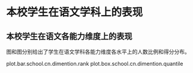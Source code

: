 <!-- chapter dimention -->

\mytext

# 本校学生在语文学科上的表现

## 本校学生在语文各能力维度上的表现

图\ref{fig: `r gio.R$GetPlotTitle("plot.bar.school.cn.dimention.rank")`}和图\ref{fig: `r gio.R$GetPlotTitle("plot.box.school.cn.dimention.quantile")`}分别给出了学生在语文学科各能力维度各水平上的人数比例和得分分布\footnote{盒须图——5\%学生得分小于等于须下端线分数；25\%学生得分小于等于盒底分数；50\%学生得分大于等于盒中横线分数；25\%学生得分大于等于盒顶分数；5\%学生得分大于等于须上端线分数；盒高度一定程度上反映了得分分布的离散程度；红点为平均分。}。

plot.bar.school.cn.dimention.rank
plot.box.school.cn.dimention.quantile


<!-- end of chapter dimention -->
